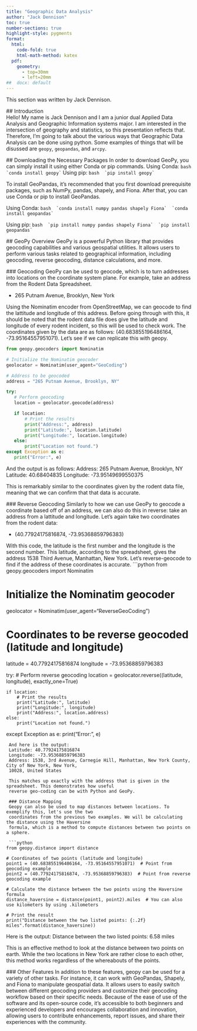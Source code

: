 ```yaml
---
title: "Geographic Data Analysis"
author: "Jack Dennison"
toc: true
number-sections: true
highlight-style: pygments
format: 
  html: 
    code-fold: true
    html-math-method: katex
  pdf: 
    geometry: 
      - top=30mm
      - left=20mm
##  docx: default
--- 
```


This section was written by Jack Dennison. 


 ## Introduction  
 Hello! My name is Jack Dennison and I am a junior dual Applied Data Analysis and Geographic Information 
 systems major. I am interested in the intersection of geography and statistics, so this presentation 
 reflects that. Therefore, I'm going to talk about the various ways that Geographic Data Analysis can be 
 done using python. Some examples of things that will be disussed are `geopy`, `geopandas`, and `arcpy`.

 ## Downloading the Necessary Packages
 In order to download GeoPy, you can simply install it using either Conda or pip commands.
 Using Conda:
 ```bash
 `conda install geopy`
 ```
 Using pip:
 ```bash
 `pip install geopy`
 ```
 
 To install GeoPandas, it's recommended that you first download prerequisite packages, such as NumPy, 
 pandas, shapely, and Fiona. After that, you can use Conda or pip to install GeoPandas.

 Using Conda:
 ```bash
 `conda install numpy pandas shapely Fiona`
 `conda install geopandas`
 ```

 Using pip:
 ```bash
 `pip install numpy pandas shapely Fiona`
 `pip install geopandas`
 ```

 ## GeoPy Overview
 GeoPy is a powerful Python library that provides geocoding capabilities and various geospatial 
 utilities. It allows users to perform various tasks related to geographical information, including 
 geocoding, reverse geocoding, distance calculations, and more.

 ### Geocoding
 GeoPy can be used to geocode, which is to turn addresses into locations on the coordinate system plane. 
 For example, take an address from the Rodent Data Spreadsheet.

 * 265 Putnam Avenue, Brooklyn, New York

 Using the Nominatim encoder from OpenStreetMap, we can geocode to find the lattitude and longitude of 
 this address. Before going through with this, it should be noted that the rodent data file does give
 the latitude and longitude of every rodent incident, so this will be used to check work. The coordinates
 given by the data are as follows: (40.683855196486164, -73.95164557951071). Let's see if we can 
 replicate this with geopy.

 ```python
 from geopy.geocoders import Nominatim

# Initialize the Nominatim geocoder
geolocator = Nominatim(user_agent="GeoCoding")

# Address to be geocoded
address = "265 Putnam Avenue, Brooklyn, NY"

try:
    # Perform geocoding
    location = geolocator.geocode(address)

    if location:
        # Print the results
        print("Address:", address)
        print("Latitude:", location.latitude)
        print("Longitude:", location.longitude)
    else:
        print("Location not found.")
except Exception as e:
    print("Error:", e)
```
 And the output is as follows:
Address: 265 Putnam Avenue, Brooklyn, NY
Latitude: 40.68404835
Longitude: -73.95149699550375

 This is remarkably similar to the coordinates given by the rodent data file, meaning that we can 
 confirm that that data is accurate.

 ### Reverse Geocoding
 Similarly to how we can use GeoPy to geocode a coordinate based off of an address, we can also do this
 in reverse: take an address from a lattitude and longitude. Let's again take two coordinates from the
 rodent data:

 * (40.77924175816874, -73.95368859796383)

With this code, the latitude is the first number and the longitude is the second number.  This latitude,
according to the spreadsheet, gives the address 1538 Third Avenue, Manhattan, New York. Let's 
reverse-geocode to find if the address of these coordinates is accurate.
 ```python
 from geopy.geocoders import Nominatim

# Initialize the Nominatim geocoder
geolocator = Nominatim(user_agent="ReverseGeoCoding")

# Coordinates to be reverse geocoded (latitude and longitude)
latitude = 40.77924175816874
longitude = -73.95368859796383

try:
    # Perform reverse geocoding
    location = geolocator.reverse((latitude, longitude), exactly_one=True)

    if location:
        # Print the results
        print("Latitude:", latitude)
        print("Longitude:", longitude)
        print("Address:", location.address)
    else:
        print("Location not found.")
except Exception as e:
    print("Error:", e)
```
 And here is the output:
 Latitude: 40.77924175816874
 Longitude: -73.95368859796383
 Address: 1538, 3rd Avenue, Carnegie Hill, Manhattan, New York County, City of New York, New York, 
 10028, United States

 This matches up exactly with the address that is given in the spreadsheet. This demonstrates how useful
 reverse geo-coding can be with Python and GeoPy.

 ### Distance Mapping
 Geopy can also be used to map distances between locations. To exemplify this, let's use the two 
 coordinates from the previous two examples. We will be calculating the distance using the Haversine 
 formula, which is a method to compute distances between two points on a sphere.

 ```python
from geopy.distance import distance

# Coordinates of two points (latitude and longitude)
point1 = (40.683855196486164, -73.95164557951071)  # Point from geocoding example
point2 = (40.77924175816874, -73.95368859796383)  # Point from reverse geocoding example

# Calculate the distance between the two points using the Haversine formula
distance_haversine = distance(point1, point2).miles  # You can also use kilometers by using .kilometers

# Print the result
print("Distance between the two listed points: {:.2f} miles".format(distance_haversine))
```
 Here is the output: 
 Distance between the two listed points: 6.58 miles

 This is an effective method to look at the distance between two points on earth. While the two locations
 in New York are rather close to each other, this method works regardless of the whereabouts of the points.

 ### Other Features
 In addition to these features, geopy can be used for a variety of other tasks. For instance, it can work
 with GeoPandas, Shapely, and Fiona to manipulate geospatial data. It allows users to easily switch 
 between different geocoding providers and customize their geocoding workflow based on their specific 
 needs. Because of the ease of use of the software and its open-source code, it's accessible to both 
 beginners and experienced developers and encourages collaboration and innovation, allowing users to 
 contribute enhancements, report issues, and share their experiences with the community.